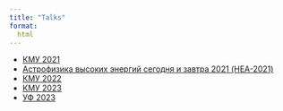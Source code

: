 ```yaml
---
title: "Talks"
format:
  html
---
```


-   [КМУ 2021](https://uskovgs.github.io/KMU-2021)
-   [Астрофизика высоких энергий сегодня и завтра 2021 (HEA-2021)](https://uskovgs.github.io/HEA-2021)
-   [КМУ 2022](https://github.com/uskovgs/KMU-2022)
-   [КМУ 2023](https://uskovgs.github.io/KMU-2023)
-   [УФ 2023](https://uskovgs.github.io/UV-2023)


